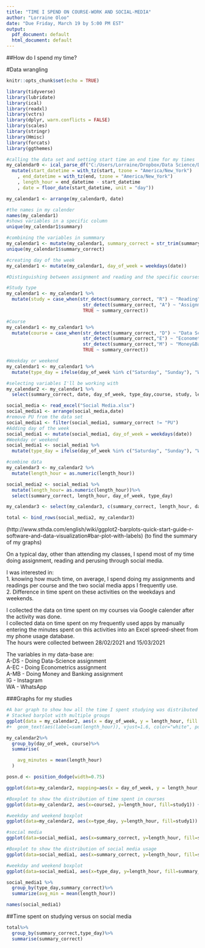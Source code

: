 ```yaml
---
title: "TIME I SPEND ON COURSE-WORK AND SOCIAL-MEDIA"
author: "Lorraine Oloo"
date: "Due Friday, March 19 by 5:00 PM EST"
output:
  pdf_document: default
  html_document: default
---
```


##How do I spend my time?

#Data wrangling

```r
knitr::opts_chunk$set(echo = TRUE)
```

```r
library(tidyverse)
library(lubridate)
library(ical)
library(readxl)
library(vctrs)
library(dplyr, warn.conflicts = FALSE)
library(scales) 
library(stringr) 
library(Hmisc) 
library(forcats) 
library(ggthemes) 
```

```r
#calling the data set and setting start time an end time for my times
my_calendar0 <- ical_parse_df("C:/Users/Lorraine/Dropbox/Data Science/Data-Science/Calender/loloo23@amherst.edu.ical/Data Science_c_qek3ugrgkuhaij3ad2ltmknjgs@group.calendar.google.com.ics") %>%
  mutate(start_datetime = with_tz(start, tzone = "America/New_York")
    , end_datetime = with_tz(end, tzone = "America/New_York")
    , length_hour = end_datetime - start_datetime
    , date = floor_date(start_datetime, unit = "day"))

my_calendar1 <- arrange(my_calendar0, date)
```

```r
#the names in my calender
names(my_calendar1)
#shows variables in a specific column
unique(my_calendar1$summary)
```

```r
#combining the variables in summmary
my_calendar1 <- mutate(my_calendar1, summary_correct = str_trim(summary))
unique(my_calendar1$summary_correct)

#creating day of the week
my_calendar1 <- mutate(my_calendar1, day_of_week = weekdays(date))
```

```r
#Distinguishing between assignment and reading and the specific courses

#Study type
my_calendar1 <- my_calendar1 %>%
  mutate(study = case_when(str_detect(summary_correct, "R") ~ "Reading",
                            str_detect(summary_correct, "A") ~ "Assignment",
                            TRUE ~ summary_correct))

#Course
my_calendar1 <- my_calendar1 %>%
  mutate(course = case_when(str_detect(summary_correct, "D") ~ "Data Science",
                            str_detect(summary_correct,"E") ~ "Econometrics",
                            str_detect(summary_correct,"M") ~ "Money&Banking",
                            TRUE ~ summary_correct))

```

```r
#Weekday or weekend
my_calendar1 <- my_calendar1 %>% 
  mutate(type_day = ifelse(day_of_week %in% c("Saturday", "Sunday"), "Weekend", "Weekday"))
```

```r
#selecting variables I'll be working with
my_calendar2 <- my_calendar1 %>%
  select(summary_correct, date, day_of_week, type_day,course, study, length_hour)
```

```r
social_media <- read_excel("Social Media.xlsx")
social_media1 <- arrange(social_media,date)
#remove PU from the data set
social_media1 <- filter(social_media1, summary_correct != "PU")
#Adding day of the week
social_media1 <- mutate(social_media1, day_of_week = weekdays(date))
#Weekday or weekend
social_media1 <- social_media1 %>% 
  mutate(type_day = ifelse(day_of_week %in% c("Saturday", "Sunday"), "Weekend", "Weekday"))
```

```r
#combine data
my_calendar3 <- my_calendar2 %>% 
  mutate(length_hour = as.numeric(length_hour))

social_media2 <- social_media1 %>% 
  mutate(length_hour= as.numeric(length_hour))%>%
  select(summary_correct, length_hour, day_of_week, type_day)

my_calendar3 <- select(my_calendar3, c(summary_correct, length_hour, day_of_week, type_day))

total <- bind_rows(social_media2, my_calendar3)
```

(http://www.sthda.com/english/wiki/ggplot2-barplots-quick-start-guide-r-software-and-data-visualization#bar-plot-with-labels) (to find the summary of my graphs)

On a typical day, other than attending my classes, I spend most of my time doing assignment, reading and perusing through social media.

I was interested in:     
1. knowing how much time, on average, I spend doing my assignments and readings per course and the two social media apps I frequently use.    
2. Difference in time spent on these activities on the weekdays and weekends.      
   
I collected the data on time spent on my courses via Google calender after the activity was done.    
I collected data on time spent on my frequently used apps by manually entering the minutes spent on this activities into an Excel spreed-sheet from my phone usage database.        
The hours were collected between 28/02/2021 and 15/03/2021

The variables in my data-base are:   
A-DS - Doing Data-Science assignment       
A-EC - Doing Econometrics assignment          
A-MB - Doing Money and Banking assignment    
IG   - Instagram     
WA   - WhatsApp

###Graphs for my studies
```r
#A bar graph to show how all the time I spent studying was distributed between my three courses, in reading and doing assignment
# Stacked barplot with multiple groups
ggplot(data = my_calendar2, aes(x = day_of_week, y = length_hour, fill = course,study)) +  geom_bar(stat="identity", position=position_dodge()) + labs(title = "How my time is split between courses",y="number of minutes", x="Day of the week", fill="course") + scale_x_discrete(limits=c("Sunday", "Monday", "Tuesday", "Wednesday", "Thursday", "Friday", "Saturday"))
#+  geom_text(aes(label=sum(length_hour)), vjust=1.6, color="white", position = position_dodge(0.9), size=3.5)

```

```r
my_calendar2%>%
  group_by(day_of_week, course)%>%
  summarise(

    avg_minutes = mean(length_hour)
  )
```


```r
posn.d <- position_dodge(width=0.75)

ggplot(data=my_calendar2, mapping=aes(x = day_of_week, y = length_hour, fill = course)) + stat_summary(fun.data=mean_sdl, geom="bar",  position=posn.d) + scale_x_discrete(limits=c("Sunday", "Monday", "Tuesday", "Wednesday", "Thursday", "Friday", "Saturday")) + scale_fill_brewer(palette="Reds") + labs(title = "How my time is split between courses",y="number of minutes", x="Day of the week", fill="course")
```


```r
#Boxplot to show the distribution of time spent in courses
ggplot(data=my_calendar2, aes(x=course2, y=length_hour, fill=study1)) + geom_boxplot() + labs(title = "How my time is split between courses",y="number of minutes", x="Course", fill="Study type")
```


```r
#weekday and weekend boxplot
ggplot(data=my_calendar2, aes(x=type_day, y=length_hour, fill=study1)) +  geom_boxplot() + labs(title = "How I spend time studying between \n weekdays and weekend",y="number of minutes", x="type of day")
```

```r
#social media
ggplot(data=social_media1, aes(x=summary_correct, y=length_hour, fill=summary_correct)) +  geom_bar(stat="identity") + labs(title = "How my time is split between \n Instagram and WhatsApp",y="number of minutes", x="Social Media Platform") + theme_minimal() + scale_fill_discrete(name = "Social Media", labels = c("Instagram", "WhatsApp"))
```


```r
#Boxplot to show the distribution of social media usage
ggplot(data=social_media1, aes(x=summary_correct, y=length_hour, fill=summary_correct)) + geom_boxplot() + labs(title = "How my time is split between \n Instagram and WhatsApp",y="number of minutes", x="Social Media Platform") + theme_minimal() + scale_fill_discrete(name = "Social Media", labels = c("Instagram", "WhatsApp"))
```


```r
#weekday and weekend boxplot
ggplot(data=social_media1, aes(x=type_day, y=length_hour, fill=summary_correct)) +  geom_boxplot() + labs(title = "How I spend time studying between \n weekdays and weekend",y="number of minutes", x="type of day") + scale_fill_discrete(name = "Social Media", labels = c("Instagram", "WhatsApp"))
```


```r
social_media1 %>%
  group_by(type_day,summary_correct)%>%
  summarize(avg_min = mean(length_hour))
```

```r
names(social_media1)
```


##Time spent on studying versus on social media 



```r
total%>%
  group_by(summary_correct,type_day)%>%
  summarise(summary_correct)
```










